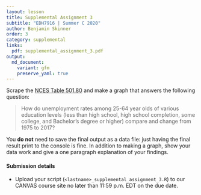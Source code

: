 ```yaml
---
layout: lesson
title: Supplemental Assignment 3
subtitle: "EDH7916 | Summer C 2020"
author: Benjamin Skinner
order: 3
category: supplemental
links:
  pdf: supplemental_assignment_3.pdf
output:
  md_document:
    variant: gfm
    preserve_yaml: true
---
```


Scrape the [NCES Table
501.80](https://nces.ed.gov/programs/digest/d17/tables/dt17_501.80.asp)
and make a graph that answers the following question:

> How do unemployment rates among 25-64 year olds of various education
> levels (less than high school, high school completion, some college,
> and Bachelor's degree or higher) compare and change from 1975 to
> 2017? 

You **do not** need to save the final output as a data file: just
having the final result print to the console is fine. In addition to
making a graph, show your data work and give a one paragraph
explanation of your findings.

#### Submission details

- Upload your script (`<lastname>_supplemental_assignment_3.R`) to our CANVAS
  course site no later than 11:59 p.m. EDT on the due date.

